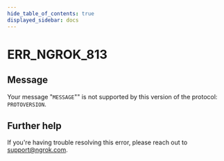 ```yaml
---
hide_table_of_contents: true
displayed_sidebar: docs
---
```



# ERR_NGROK_813

## Message

Your message "`MESSAGE`"" is not supported by this version of the protocol: `PROTOVERSION`.

<ErrorDetails error="err_ngrok_813" />

## Further help

If you're having trouble resolving this error, please reach out to [support@ngrok.com](mailto:support@ngrok.com?subject=Help%20with%20ERR_NGROK_813).
